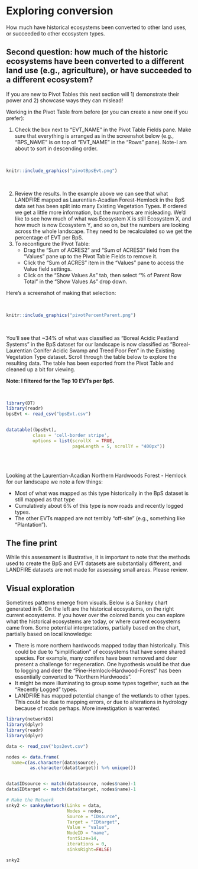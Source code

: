 # Exploring conversion {#conversion}

How much have historical ecosystems been converted to other land uses, or succeeded to other ecosystem types.



## Second question: how much of the historic ecosystems have been converted to a different land use (e.g., agriculture), or have succeeded to a different ecosystem?

If you are new to Pivot Tables this next section will 1) demonstrate their power and 2) showcase ways they can mislead!  

Working in the Pivot Table from before (or you can create a new one if you prefer):

1. Check the box next to "EVT_NAME" in the Pivot Table Fields pane.  Make sure that everything is arranged as in the screenshot below (e.g., "BPS_NAME" is on top of "EVT_NAME" in the "Rows" pane).  Note-I am about to sort in descending order.

<br>

```r
knitr::include_graphics("pivotBpsEvt.png")

```

<br>

2. Review the results. In the example above we can see that what LANDFIRE mapped as Laurentian-Acadian Forest-Hemlock in the BpS data set has been split into many Existing Vegetation Types.  If ordered we get a little more information, but the numbers are misleading.  We'd like to see how much of what was Ecosystem X is still Ecosystem X, and how much is now Ecosystem Y, and so on, but the numbers are looking across the whole landscape.  They need to be recalculated so we get the percentage of EVT per BpS.
3. To reconfigure the Pivot Table:
    * Drag the "Sum of ACRES2" and "Sum of ACRES3" field from the "Values" pane up to the Pivot Table Fields to remove it.
    * Click the "Sum of ACRES" item in the "Values" pane to access the Value field settings.
    * Click on the "Show Values As" tab, then select "% of Parent Row Total" in the "Show Values As" drop down.  
    
Here's a screenshot of making that selection:

<br>

```r
knitr::include_graphics("pivotPercentParent.png")

```

<br>

You'll see that ~34% of what was classified as "Boreal Acidic Peatland Systems" in the BpS dataset for our landscape is now classified as "Boreal-Laurentian Conifer Acidic Swamp and Treed Poor Fen" in the Existing Vegetation Type dataset.    Scroll through the table below to explore the resulting data.  The table has been exported from the Pivot Table and cleaned up a bit for viewing.  

**Note: I filtered for the Top 10 EVTs per BpS.** 

<br>

```r
library(DT)
library(readr)
bpsEvt <- read_csv("bpsEvt.csv")


datatable((bpsEvt), 
          class = 'cell-border stripe',
          options = list(scrollX  = TRUE, 
                         pageLength = 5, scrollY = "400px"))
```

<br>
<br>

Looking at the Laurentian-Acadian Northern Hardwoods Forest - Hemlock for our landscape we note a few things:

* Most of what was mapped as this type historically in the BpS dataset is still mapped as that type
* Cumulatively about 6% of this type is now roads and recently logged types.
* The other EVTs mapped are not terribly "off-site" (e.g., something like "Plantation").  

## The fine print
While this assessment is illustrative, it is important to note that the methods used to create the BpS and EVT datasets are substantially different, and LANDFIRE datasets are not made for assessing small areas.  Please review.


## Visual exploration

Sometimes patterns emerge from visuals.  Below is a Sankey chart generated in R.  On the left are the historical ecosystems, on the right current ecosystems.  If you hover over the colored bands you can explore what the historical ecosystems are today, or where current ecosystems came from.  Some potential interpretations, partially based on the chart, partially based on local knowledge:

* There is more northern hardwoods mapped today than historically.  This could be due to "simplification" of ecosystems that have some shared species.  For example, many conifers have been removed and deer present a challenge for regeneration.  One hypothesis would be that due to logging and deer the "Pine-Hemlock-Hardwood-Forest" has been essentially converted to "Northern Hardwoods".
* It might be more illuminating to group some types together, such as the "Recently Logged" types.
* LANDFIRE has mapped potential change of the wetlands to other types.  This could be due to mapping errors, or due to alterations in hydrology because of roads perhaps.  More investigation is warrented.

```r

library(networkD3)
library(dplyr)
library(readr)
library(dplyr)

data <- read_csv("bps2evt.csv")

nodes <- data.frame(
  name=c(as.character(data$source), 
         as.character(data$target)) %>% unique())


data$IDsource <- match(data$source, nodes$name)-1 
data$IDtarget <- match(data$target, nodes$name)-1

# Make the Network
snky2 <- sankeyNetwork(Links = data, 
                       Nodes = nodes,
                       Source = "IDsource", 
                       Target = "IDtarget",
                       Value = "value", 
                       NodeID = "name", 
                       fontSize=14,
                       iterations = 0,
                       sinksRight=FALSE)

snky2


```


